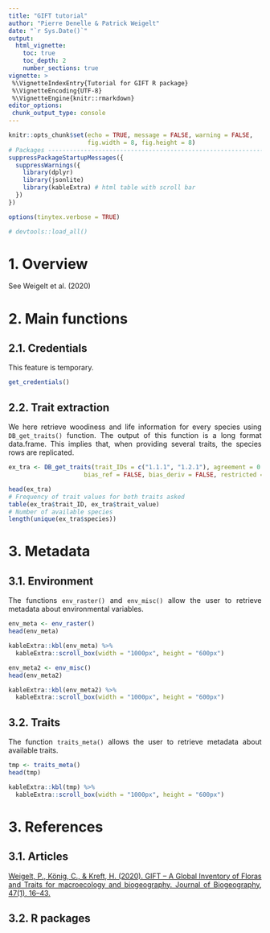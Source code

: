 ```yaml
---
title: "GIFT tutorial"
author: "Pierre Denelle & Patrick Weigelt"
date: "`r Sys.Date()`"
output: 
  html_vignette:
    toc: true
    toc_depth: 2
    number_sections: true
vignette: >
 %\VignetteIndexEntry{Tutorial for GIFT R package}
 %\VignetteEncoding{UTF-8} 
 %\VignetteEngine{knitr::rmarkdown}
editor_options: 
 chunk_output_type: console
---
```


<style>
body {
text-align: justify}
</style>

```r

knitr::opts_chunk$set(echo = TRUE, message = FALSE, warning = FALSE,
                      fig.width = 8, fig.height = 8)
# Packages --------------------------------------------------------------------
suppressPackageStartupMessages({
  suppressWarnings({
    library(dplyr)
    library(jsonlite)
    library(kableExtra) # html table with scroll bar
  })
})

options(tinytex.verbose = TRUE)

# devtools::load_all()

```


# 1. Overview

See Weigelt et al. (2020)

\newpage

# 2. Main functions
## 2.1. Credentials
This feature is temporary.

```r
get_credentials()
```

## 2.2. Trait extraction
We here retrieve woodiness and life information for every species using `DB_get_traits()` function.
The output of this function is a long format data.frame. This implies that, when providing several traits, the species rows are replicated.

```r
ex_tra <- DB_get_traits(trait_IDs = c("1.1.1", "1.2.1"), agreement = 0.66,
                     bias_ref = FALSE, bias_deriv = FALSE, restricted = FALSE)

head(ex_tra)
# Frequency of trait values for both traits asked
table(ex_tra$trait_ID, ex_tra$trait_value)
# Number of available species
length(unique(ex_tra$species))
```

\newpage

# 3. Metadata
## 3.1. Environment
The functions `env_raster()` and `env_misc()` allow the user to retrieve metadata about environmental variables.

```r
env_meta <- env_raster()
head(env_meta)

kableExtra::kbl(env_meta) %>%
  kableExtra::scroll_box(width = "1000px", height = "600px")

```


```r
env_meta2 <- env_misc()
head(env_meta2)

kableExtra::kbl(env_meta2) %>%
  kableExtra::scroll_box(width = "1000px", height = "600px")

```

\newpage

## 3.2. Traits
The function `traits_meta()` allows the user to retrieve metadata about available traits.

```r
tmp <- traits_meta()
head(tmp)

kableExtra::kbl(tmp) %>%
  kableExtra::scroll_box(width = "1000px", height = "600px")

```

\newpage

# 3. References
## 3.1. Articles

[Weigelt, P., König, C., & Kreft, H. (2020). GIFT – A Global Inventory of Floras and Traits for macroecology and biogeography. Journal of Biogeography, 47(1), 16–43.](https://doi.org/10.1111/jbi.13623)

\newpage

## 3.2. R packages

